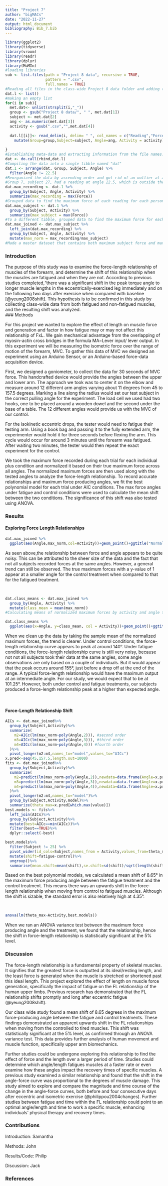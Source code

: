 ```yaml
---
title: "Project 7"
author: "bigMACs"
date: "2022-11-27"
output: html_document
bibliography: Bib_7.bib
---
```


```r
library(ggplot2)
library(tidyverse)
library(vroom)
library(readr)
library(dplyr)
library(MuMIn)
#loading libraries
sub <- list.files(path = "Project 8 data", recursive = TRUE,
                  pattern = ".csv", 
                  full.names = TRUE)
#Reading all files in the class-wide Project 8 data folder and adding them to a list
dat.l <- list()
#making an empty list
for(i in sub){
  met.dat<- unlist(strsplit(i,"_"))
  group <- gsub("Project 8 data/", " ", met.dat[1])
  subject <- met.dat[2]
  ang <- as.numeric(met.dat[3])
  activity <- gsub(".csv","",met.dat[4])
  
  dat.l[[i]]<- read_delim(i, delim= " ", col_names = c("Reading","Force","Unit"))%>%
    mutate(Group=group,Subject=subject, Angle=ang, Activity = activity)
  
}
#Establishing meta-data and extracting information from the file names. Angles needed to be converted from character to numbers in order to calculate AIC values later and means/se of shifts.
dat <- do.call(rbind,dat.l) 
#Compiling the data into a single tibble named "dat"
dat.1 <- arrange(dat, Group, Subject, Angle) %>% 
  filter(Angle != 22.5)
#Reorganized the data by ascending order and got rid of an outlier at angle 22.5
#Group 7, subject 27, had a reading at angle 22.5, which is outside the range of angles we would like to analyze
dat.max_recording <- dat.1 %>% 
  group_by(Subject, Angle, Activity) %>% 
  summarize(max_recording = max(Force))
#Grouped data to find the maximum force of each reading for each person, angle, and treatment (control or fatigue)
dat.max_subject <- dat.1 %>% 
  group_by(Subject, Activity) %>% 
  summarize(max_subject = max(Force))
#To a different tibble, grouped data to find the maximum force for each individual under each activity (control or fatigue), regardless of angle
dat.max_joined <- dat.max_subject %>% 
  left_join(dat.max_recording) %>% 
  group_by(Subject, Angle, Activity) %>% 
  mutate(max_norm = max_recording/max_subject)
#Made a master dataset that contains both maximum subject force and maximum reading force, and calculated the normalized maximum forces for each reading. 
```

### Introduction

The purpose of this study was to examine the force-length relationship of muscles of the forearm, and determine the shift of this relationship when the muscles are fatigued and when they are not. According to previous studies completed,"there was a significant shift in the peak torque angle to longer muscle lengths in the eccentrically-exercised leg immediately and on the following two days after exercise when compared with baseline [@yeung2008shift]. This hypothesis is to be confirmed in this study by collecting class-wide data from both fatigued and non-fatigued muscles, and the resulting shift was analyzed.   
### Methods

For this project we wanted to explore the effect of length on muscle force and generation and factor in how fatigue may or may not affect this relationship of FxL. We gain mechanical advantage from the overlapping of myosin-actin cross bridges in the formula MA=Lever input/ lever output. In this experiment we will be measuring the isometric force over the range of motion of the forearm, MVC.  To gather this data of MVC we designed an experiment using an Arduino Sensor, or an Arduino-based force-data acquisition device. 

First, we designed a goniometer, to collect the data for 30 seconds of MVC force. This handcrafted device would provide the angles between the upper and lower arm. The approach we took was to center it on the elbow and measure around 12 different arm angles varying about 11 degrees from 45 to 157.5 degrees. Marking a line along the radius would set our test subject in the correct pulling angle for the experiment. The load cell we used had two hooks, one to be placed around a wooden dowel and the second under the base of a table. The 12 different angles would provide us with the MVC of our control.

For the isokinetic eccentric drops, the tester would need to fatigue their testing arm. Using a book bag and passing it to the fully extended arm, the experimenter would hold it for three seconds before flexing the arm. This cycle would occur for around 3 minutes until the forearm was fatigued. After waiting two minutes, the tester would then repeat the exact experiment for the control. 

We took the maximum force recorded during each trial for each individual plus condition and normalized it based on their true maximum force across all angles. The normalized maximum forces are then used along with the tested angles to analyze the force-length relationship. To record accurate relationships and maximum force producing angles, we fit the best polynomial model for each trial under AIC conditions. The max force angles under fatigue and control conditions were used to calculate the mean shift between the two conditions. The significance of this shift was also tested using ANOVA.


### Results

#### Exploring Force Length Relationships

```r
dat.max_joined %>% 
  ggplot(aes(Angle,max_norm,col=Activity))+geom_point()+ggtitle("Normalized Maximum Forces vs. Angle") + xlab("Angle (°)") + ylab("Normalized Maximum Forces") + labs(col = "Treatment")
```

As seen above,the relationship between force and angle appears to be quite noisy. This can be attributed to the sheer size of the data and the fact that not all subjects recorded forces at the same angles. However, a general trend can still be observed. The true maximum forces with a y-value of 1 appear at a smaller angle for the control treatment when compared to that for the fatigued treatment. 

<br>

```r
dat.class_means <- dat.max_joined %>% 
  group_by(Angle, Activity) %>% 
  mutate(class_mean = mean(max_norm))
#Calculating means of normalized maximum forces by activity and angle to compare the force-length relationships in the class-wide data
```

```r
dat.class_means %>% 
  ggplot(aes(x=Angle, y=class_mean, col = Activity))+geom_point()+ggtitle("Average Normalized Maximum Forces vs. Angle") + xlab("Angle (°)") + ylab("Mean Normalized Maximum Forces") + labs(col = "Treatment")
```
When we clean up the data by taking the sample mean of the normalized maximum forces, the trend is clearer. Under control conditions, the force-length relationship curve appears to peak at around 140°. Under fatigue conditions, the force-length relationship curve is still very noisy, because not not all subjects took their data at the same angles, some angle observations are only based on a couple of individuals. But it would appear that the peak occurs around 155°, just before a drop off at the end of the range. A typical force-length relationship would have the maximum output at an intermediate angle. For our study, we would expect that to be at 101.25°. However, both under control and fatigue treatments, our subjects produced a force-length relationship peak at a higher than expected angle. 

<br>

#### Force-Length Relationship Shift 

```r
AICs <- dat.max_joined%>%
  group_by(Subject,Activity)%>%
  summarize(
    m2=AICc(lm(max_norm~poly(Angle,2))), #second order
    m3=AICc(lm(max_norm~poly(Angle,3))), #third order
    m4=AICc(lm(max_norm~poly(Angle,4))) #fourth order
  )%>%
  pivot_longer(m2:m4,names_to="model",values_to="AICc")
x.pred<-seq(45,157.5,length.out=1000)
fits <- dat.max_joined%>%
  group_by(Subject,Activity)%>%
  summarize(
    m2=predict(lm(max_norm~poly(Angle,2)),newdata=data.frame(Angle=x.pred)), #second order
    m3=predict(lm(max_norm~poly(Angle,3)),newdata=data.frame(Angle=x.pred)), #third order
    m4=predict(lm(max_norm~poly(Angle,4)),newdata=data.frame(Angle=x.pred)) #fourth order
  )%>%
  pivot_longer(m2:m4,names_to="model")%>%
  group_by(Subject,Activity,model)%>%
  summarize(theta_max=x.pred[which.max(value)])
best.models <- fits%>%
  left_join(AICs)%>%
  group_by(Subject,Activity)%>%
  mutate(best=AICc==min(AICc))%>%
  filter(best==TRUE)%>%
  dplyr::select(-best)
```

```r
best.models%>%
  filter(Subject != 25) %>% 
  pivot_wider(id_cols=Subject,names_from = Activity,values_from=theta_max)%>%
  mutate(shift=fatigue-control)%>%
  ungroup()%>%
  summarise(mean.shift=mean(shift),se.shift=sd(shift)/sqrt(length(shift)))
```
Based on the best polynomial models, we calculated a mean shift of 8.65° in the maximum force producing angle between the fatigue treatment and the control treatment. This means there was an upwards shift in the force-length relationship when moving from control to fatigued muscles. Although the shift is sizable, the standard error is also relatively high at 4.35°.

<br>

```r
anova(lm(theta_max~Activity,best.models))
```
When we ran an ANOVA variance test between the maximum force producing angle and the treatment, we found that the relationship, hence the shift in force-length relationship is statistically significant at the 5% level. 

### Discussion
The force-length relationship is a fundamental property of skeletal muscles. It signifies that the greatest force is outputted at its ideal/resting length, and the least force is generated when the muscle is stretched or shortened past this ideal length. This project explored the effect of length on muscle force generation, specifically the impact of fatigue on the FL relationship of the human upper limbs. Previous research has demonstrated that the FL relationship shifts promptly and long after eccentric fatigue (@yeung2008shift). 

Our class wide study found a mean shift of 8.65 degrees in the maximum force-producing angle between the fatigue and control treatments. These findings demonstrated an apparent upwards shift in the FL relationships when moving from the controlled to tired muscles. This shift was statistically significant at the 5% level, as confirmed through an ANOVA variance test. This data provides further analysis of human movement and muscle function, specifically upper arm biomechanics.

Further studies could be undergone exploring this relationship to find the effect of force and the length over a larger period of time. Studies could determine which angle/length fatigues muscles at a faster rate or even examine how these angles impact the recovery times of specific muscles. A previous study examined a similar relationship and found that the shift in the angle-force curve was proportional to the degrees of muscle damage. This study aimed to explore and compare the magnitude and time course of the change in the angle-force curves, both before and four consecutive days after eccentric and isometric exercise (@philippou2004changes). Further studies between fatigue and time within the FL relationship could point to an optimal angle/length and time to work a specific muscle, enhancing individuals' physical therapy and recovery times.

### Contributions
Introduction: Samantha

Methods: John 

Results/Code: Philip

Discussion: Jack

### References
